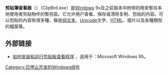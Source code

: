 {{NoteTA|G1=IT|G2=Windows}}
{{expand|time=2013-05-25T07:40:55+00:00}}
{{unreferenced|time=2013-05-25T07:40:55+00:00}}
'''剪貼簿查看器'''（{{lang-en|ClipBook Viewer}}）（ClipBrd.exe）是[[Windows|Windows]] 9x及之前版本中附带的用來暫存本地使用者剪貼物件的暫存區。它允许用户查看、保存或清除复制、剪贴的内容。可以剪貼的內容有很多種，像是[[纯文本|纯文本]]、[[Unicode|Unicode]]文字、[[HTML|HTML]]、圖片以及各種類型的檔案等。

==外部链接==
* [https://support.microsoft.com/kb/141310 如何安装和运行剪贴板查看程序] {{Wayback|url=https://support.microsoft.com/kb/141310 |date=20140208210522 }}，适用于：Microsoft Windows 95。

{{Windows Components}}

[[Category:已停止开发的Windows组件|Category:已停止开发的Windows组件]]